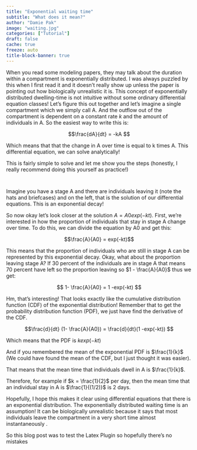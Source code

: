 ```yaml
---
title: "Exponential waiting time"
subtitle: "What does it mean?"
author: "Damie Pak"
image: "waiting.jpg"
categories: ["Tutorial"]
draft: false
cache: true
freeze: auto
title-block-banner: true
---
```


When you read some modeling papers, they may talk about the duration within a compartment is exponentially distributed. I was always puzzled by this when I first read it and it doesn't really show up unless the paper is pointing out how biologically unrealistic it is. This concept of exponentially distributed dwelling-time is not intuitive without some ordinary differential equation classes! Let's figure this out together and let's imagine a single compartment which we simply call A. And the outflow out of the compartment is dependent on a constant rate $k$ and the amount of individuals in A. So the easiest way to write this is:

$$\frac{dA}{dt} = -kA $$

Which means that that the change in A over time is equal to k times A. This differential equation, we can solve analytically!

This is fairly simple to solve and let me show you the steps (honestly, I really recommend doing this yourself as practice!)

![](http://damiepak.com/wp-content/uploads/2020/12/Equations-1024x492.png){alt=""}

![](http://damiepak.com/wp-content/uploads/2020/12/Exponential-1024x500.png){alt=""}

Imagine you have a stage A and there are individuals leaving it (note the hats and briefcases) and on the left, that is the solution of our differential equations. This is an exponential decay!

So now okay let's look closer at the solution $A= A0 exp(-kt)$. First, we're interested in how the proportion of individuals that stay in stage A change over time. To do this, we can divide the equation by A0 and get this:

$$\frac{A}{A0} = exp(-kt)$$

This means that the proportion of individuals who are still in stage A can be represented by this exponential decay. Okay, what about the proportion leaving stage A? If 30 percent of the individuals are in stage A that means 70 percent have left so the proportion leaving so $1 - \frac{A}{A0}$ thus we get:

$$ 1- \frac{A}{A0} = 1 -exp(-kt) $$

Hm, that's interesting! That looks exactly like the cumulative distribution function (CDF) of the exponential distribution! Remember that to get the probability distribution function (PDF), we just have find the derivative of the CDF.

$$\frac{d}{dt} (1- \frac{A}{A0}) = \frac{d}{dt}(1 -exp(-kt)) $$

Which means that the PDF is $k exp(-kt)$

And if you remembered the mean of the exponential PDF is $\frac{1}{k}$ (We could have found the mean of the CDF, but I just thought it was easier).

That means that the mean time that individuals dwell in A is $\frac{1}{k}$.

Therefore, for example if $k = \frac{1}{2}$ per day, then the mean time that an individual stay in A is $\frac{1}{(1/2)}$ is 2 days.

Hopefully, I hope this makes it clear using differential equations that there is an exponential distribution. The exponentially distributed waiting time is an assumption! It can be biologically unrealistic because it says that most individuals leave the compartment in a very short time almost instantaneously .

So this blog post was to test the Latex Plugin so hopefully there's no mistakes
